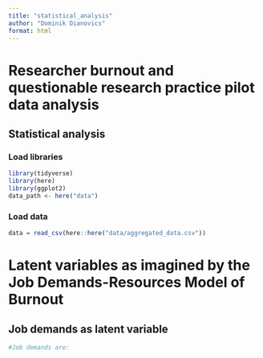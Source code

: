 ```yaml
---
title: "statistical_analysis"
author: "Dominik Dianovics"
format: html
---
```


# Researcher burnout and questionable research practice pilot data analysis

## Statistical analysis

### Load libraries

```r
library(tidyverse)
library(here)
library(ggplot2)
data_path <- here("data")
```

### Load data

```r
data = read_csv(here::here("data/aggregated_data.csv"))
```

# Latent variables as imagined by the Job Demands-Resources Model of Burnout

## Job demands as latent variable
```r
#Job demands are: 

```

